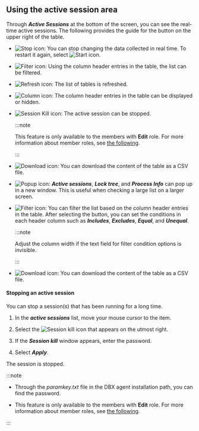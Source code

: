 ## Using the active session area

Through **_Active Sessions_** at the bottom of the screen, you can see the real-time active sessions. The following provides the guide for the button on the upper right of the table.

<Xclude product='postgresql,mysql'>

-   ![Stop icon](/img/ico-pause.svg): You can stop changing the data collected in real time. To restart it again, select ![Start icon](/img/ico-play-grey.svg).

</Xclude>

<InDoc product='postgresql,mysql'>

-   ![Filter icon](/img/ico-filter.svg): Using the column header entries in the table, the list can be filtered.

</InDoc>

-   ![Refresh icon](/img/ico-refresh.svg): The list of tables is refreshed.

-   ![Column icon](/img/ico-column.svg): The column header entries in the table can be displayed or hidden.

<InDoc product='postgresql,mysql'>

-   ![Session Kill icon](/img/ico-kill-session.svg): The active session can be stopped.

    :::note

    This feature is only available to the members with **Edit** role. For more information about member roles, see [the following](../project/project-structure#project-auth).

    :::

-   ![Download icon](/img/ico-download.svg): You can download the content of the table as a CSV file.

-   ![Popup icon](/img/ic-popup.svg): **_Active sessions_**, **_Lock tree_**, and **_Process Info_** can pop up in a new window. This is useful when checking a large list on a larger screen.

</InDoc>

<Xclude product='postgresql,mysql'>

-   ![Filter icon](/img/ico-filter.svg): You can filter the list based on the column header entries in the table. After selecting the button, you can set the conditions in each header column such as **_Includes_**, **_Excludes_**, **_Equal_**, and **_Unequal_**.

    :::note

    Adjust the column width if the text field for filter condition options is invisible.

    :::

-   ![Download icon](/img/ico-download.svg): You can download the content of the table as a CSV file.

#### Stopping an active session

You can stop a session(s) that has been running for a long time.

1.  In the **_active sessions_** list, move your mouse cursor to the item.

2.  Select the ![Session kill icon](/img/ic-kill-session.svg) that appears on the utmost right.

3.  If the **_Session kill_** window appears, enter the password.

4.  Select **_Apply_**.

The session is stopped.

:::note

-   Through the _paramkey.txt_ file in the DBX agent installation path, you can find the password.

-   This feature is only available to the members with **Edit** role. For more information about member roles, see [the following](../project/project-structure#project-auth).

:::

</Xclude>
